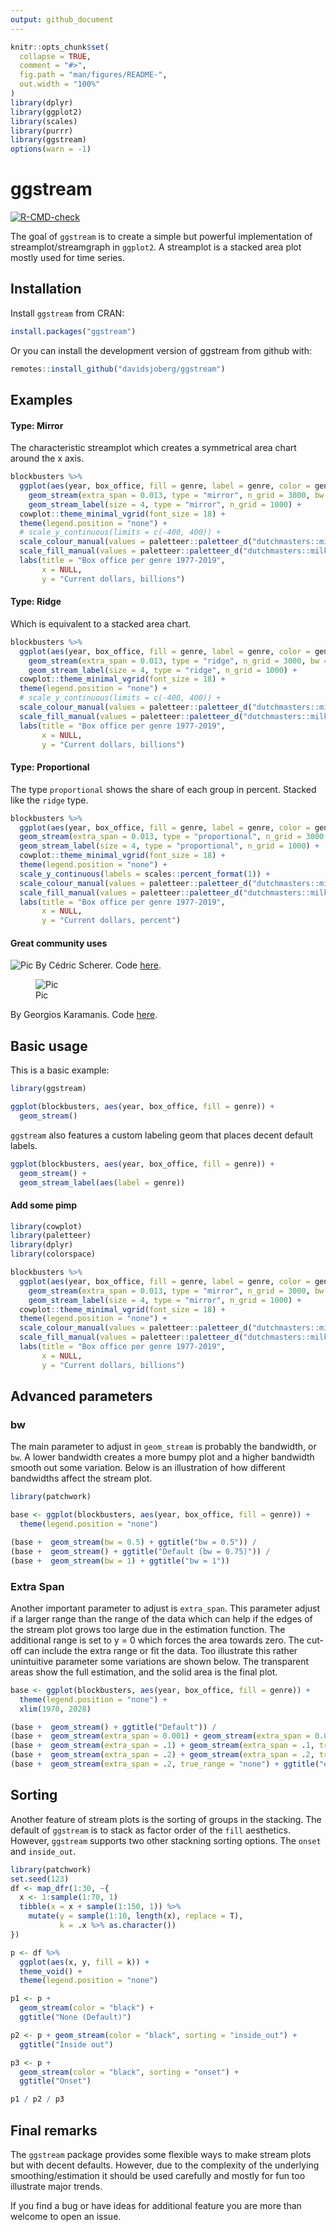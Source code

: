 ```yaml
---
output: github_document
---
```


<!-- README.md is generated from README.Rmd. Please edit that file -->

```r
knitr::opts_chunk$set(
  collapse = TRUE,
  comment = "#>",
  fig.path = "man/figures/README-",
  out.width = "100%"
)
library(dplyr)
library(ggplot2)
library(scales)
library(purrr)
library(ggstream)
options(warn = -1)
```

# ggstream

<!-- badges: start -->
[![R-CMD-check](https://github.com/davidsjoberg/ggstream/workflows/R-CMD-check/badge.svg)](https://github.com/davidsjoberg/ggstream/actions)
<!-- badges: end -->

The goal of `ggstream` is to create a simple but powerful implementation of streamplot/streamgraph in `ggplot2`. A streamplot is a stacked area plot mostly used for time series.



## Installation

Install `ggstream` from CRAN:

```r
install.packages("ggstream")
```


Or you can install the development version of ggstream from github with:

``` r
remotes::install_github("davidsjoberg/ggstream")
```

## Examples

#### Type: Mirror

The characteristic streamplot which creates a symmetrical area chart around the x axis.

```r
blockbusters %>%
  ggplot(aes(year, box_office, fill = genre, label = genre, color = genre)) +
    geom_stream(extra_span = 0.013, type = "mirror", n_grid = 3000, bw = .78) +
    geom_stream_label(size = 4, type = "mirror", n_grid = 1000) +
  cowplot::theme_minimal_vgrid(font_size = 18) +
  theme(legend.position = "none") +
  # scale_y_continuous(limits = c(-400, 400)) +
  scale_colour_manual(values = paletteer::paletteer_d("dutchmasters::milkmaid") %>% colorspace::darken(.8)) +
  scale_fill_manual(values = paletteer::paletteer_d("dutchmasters::milkmaid") %>% colorspace::lighten(.2)) +
  labs(title = "Box office per genre 1977-2019",
       x = NULL,
       y = "Current dollars, billions")
```

#### Type: Ridge

Which is equivalent to a stacked area chart.

```r
blockbusters %>%
  ggplot(aes(year, box_office, fill = genre, label = genre, color = genre)) +
    geom_stream(extra_span = 0.013, type = "ridge", n_grid = 3000, bw = .78) +
    geom_stream_label(size = 4, type = "ridge", n_grid = 1000) +
  cowplot::theme_minimal_vgrid(font_size = 18) +
  theme(legend.position = "none") +
  # scale_y_continuous(limits = c(-400, 400)) +
  scale_colour_manual(values = paletteer::paletteer_d("dutchmasters::milkmaid") %>% colorspace::darken(.8)) +
  scale_fill_manual(values = paletteer::paletteer_d("dutchmasters::milkmaid") %>% colorspace::lighten(.2)) +
  labs(title = "Box office per genre 1977-2019",
       x = NULL,
       y = "Current dollars, billions")
```


#### Type: Proportional

The type `proportional` shows the share of each group in percent. Stacked like the `ridge` type.

```r
blockbusters %>%
  ggplot(aes(year, box_office, fill = genre, label = genre, color = genre)) +
  geom_stream(extra_span = 0.013, type = "proportional", n_grid = 3000, bw = .78) +
  geom_stream_label(size = 4, type = "proportional", n_grid = 1000) +
  cowplot::theme_minimal_vgrid(font_size = 18) +
  theme(legend.position = "none") +
  scale_y_continuous(labels = scales::percent_format(1)) +
  scale_colour_manual(values = paletteer::paletteer_d("dutchmasters::milkmaid") %>% colorspace::darken(.8)) +
  scale_fill_manual(values = paletteer::paletteer_d("dutchmasters::milkmaid") %>% colorspace::lighten(.2)) +
  labs(title = "Box office per genre 1977-2019",
       x = NULL,
       y = "Current dollars, percent")
```


#### Great community uses

![Pic](https://raw.githubusercontent.com/Z3tt/TidyTuesday/master/plots/2020_27/2020_27_Xmen_clean.png)
By Cédric Scherer. Code [here](https://github.com/z3tt/TidyTuesday/blob/master/R/2020_27_ClaremontRunXMen.Rmd).


![Pic](https://github.com/gkaramanis/tidytuesday/raw/febd0c736b2aacd506230e3fa4c02577ae551e86/2021/2021-week11/plots/games.png)

By Georgios Karamanis. Code [here](https://github.com/gkaramanis/tidytuesday/blob/febd0c736b2aacd506230e3fa4c02577ae551e86/2021/2021-week11/games.R).


## Basic usage

This is a basic example:

```r
library(ggstream)

ggplot(blockbusters, aes(year, box_office, fill = genre)) +
  geom_stream()
```


`ggstream` also features a custom labeling geom that places decent default labels.

```r
ggplot(blockbusters, aes(year, box_office, fill = genre)) +
  geom_stream() +
  geom_stream_label(aes(label = genre))
```

#### Add some pimp

```r
library(cowplot)
library(paletteer)
library(dplyr)
library(colorspace)

blockbusters %>%
  ggplot(aes(year, box_office, fill = genre, label = genre, color = genre)) +
    geom_stream(extra_span = 0.013, type = "mirror", n_grid = 3000, bw = .78) +
    geom_stream_label(size = 4, type = "mirror", n_grid = 1000) +
  cowplot::theme_minimal_vgrid(font_size = 18) +
  theme(legend.position = "none") +
  scale_colour_manual(values = paletteer::paletteer_d("dutchmasters::milkmaid") %>% colorspace::darken(.8)) +
  scale_fill_manual(values = paletteer::paletteer_d("dutchmasters::milkmaid") %>% colorspace::lighten(.2)) +
  labs(title = "Box office per genre 1977-2019",
       x = NULL,
       y = "Current dollars, billions")
```


## Advanced parameters

### bw

The main parameter to adjust in `geom_stream` is probably the bandwidth, or `bw`. A lower bandwidth creates a more bumpy plot and a higher bandwidth smooth out some variation. Below is an illustration of how different bandwidths affect the stream plot.


```r
library(patchwork)

base <- ggplot(blockbusters, aes(year, box_office, fill = genre)) + 
  theme(legend.position = "none")

(base +  geom_stream(bw = 0.5) + ggtitle("bw = 0.5")) /
(base +  geom_stream() + ggtitle("Default (bw = 0.75)")) /
(base +  geom_stream(bw = 1) + ggtitle("bw = 1"))
```


### Extra Span

Another important parameter to adjust is `extra_span`. This parameter adjust if a larger range than the range of the data which can help if the edges of the stream plot grows too large due in the estimation function. The additional range is set to y = 0 which forces the area towards zero. The cut-off can include the extra range or fit the data. Too illustrate this rather unintuitive parameter some variations are shown below. The transparent areas show the full estimation, and the solid area is the final plot.


```r
base <- ggplot(blockbusters, aes(year, box_office, fill = genre)) + 
  theme(legend.position = "none") +
  xlim(1970, 2028)

(base +  geom_stream() + ggtitle("Default")) /
(base +  geom_stream(extra_span = 0.001) + geom_stream(extra_span = 0.001, true_range = "none", alpha = .3) + ggtitle("extra_span = 0.001")) /
(base +  geom_stream(extra_span = .1) + geom_stream(extra_span = .1, true_range = "none", alpha = .3) + ggtitle("extra_span = .1")) /
(base +  geom_stream(extra_span = .2) + geom_stream(extra_span = .2, true_range = "none", alpha = .3) + ggtitle("extra_span = .2")) /
(base +  geom_stream(extra_span = .2, true_range = "none") + ggtitle("extra_span = .2 and true_range = \"none\""))
```

## Sorting

Another feature of stream plots is the sorting of groups in the stacking. The default of `ggstream` is to stack as factor order of the `fill` aesthetics. However, `ggstream` supports two other stackning sorting options. The `onset` and `inside_out`.

```r
library(patchwork)
set.seed(123)
df <- map_dfr(1:30, ~{
  x <- 1:sample(1:70, 1)
  tibble(x = x + sample(1:150, 1)) %>% 
    mutate(y = sample(1:10, length(x), replace = T),
           k = .x %>% as.character())
})

p <- df %>% 
  ggplot(aes(x, y, fill = k)) +
  theme_void() +
  theme(legend.position = "none")

p1 <- p + 
  geom_stream(color = "black") +
  ggtitle("None (Default)")

p2 <- p + geom_stream(color = "black", sorting = "inside_out") +
  ggtitle("Inside out")

p3 <- p +
  geom_stream(color = "black", sorting = "onset") +
  ggtitle("Onset")

p1 / p2 / p3

```


## Final remarks

The `ggstream` package provides some flexible ways to make stream plots but with decent defaults. However, due to the complexity of the underlying smoothing/estimation it should be used carefully and mostly for fun too illustrate major trends.

If you find a bug or have ideas for additional feature you are more than welcome to open an issue.
